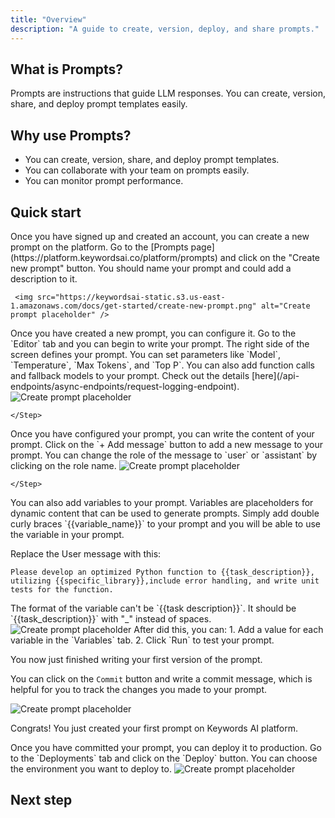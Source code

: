 ```yaml
---
title: "Overview"
description: "A guide to create, version, deploy, and share prompts."
---
```


## What is Prompts?
Prompts are instructions that guide LLM responses. You can create, version, share, and deploy prompt templates easily.

## Why use Prompts?
- You can create, version, share, and deploy prompt templates.
- You can collaborate with your team on prompts easily.
- You can monitor prompt performance.

## Quick start

<Steps>
<Step title="Create a new prompt">
Once you have signed up and created an account, you can create a new prompt on the platform. Go to the [Prompts page](https://platform.keywordsai.co/platform/prompts) and click on the "Create new prompt" button. You should name your prompt and could add a description to it.

     <img src="https://keywordsai-static.s3.us-east-1.amazonaws.com/docs/get-started/create-new-prompt.png" alt="Create prompt placeholder" />
</Step>
<Step title="Configure the prompt">
Once you have created a new prompt, you can configure it. Go to the `Editor` tab and you can begin to write your prompt. The right side of the screen defines your prompt. You can set parameters like `Model`, `Temperature`, `Max Tokens`, and `Top P`. You can also add function calls and fallback models to your prompt. Check out the details [here](/api-endpoints/async-endpoints/request-logging-endpoint).

<img src="https://keywordsai-static.s3.us-east-1.amazonaws.com/docs/get-started/configure-prompt.png" alt="Create prompt placeholder" />

    </Step>
<Step title="Write the content">
Once you have configured your prompt, you can write the content of your prompt. Click on the `+ Add message` button to add a new message to your prompt. You can change the role of the message to `user` or `assistant` by clicking on the role name.

<img src="https://keywordsai-static.s3.us-east-1.amazonaws.com/docs/get-started/write-prompt.png" alt="Create prompt placeholder" />

    </Step>
<Step title="Variables in the prompt">
You can also add variables to your prompt. Variables are placeholders for dynamic content that can be used to generate prompts. Simply add double curly braces `{{variable_name}}` to your prompt and you will be able to use the variable in your prompt.

Replace the User message with this:
```
Please develop an optimized Python function to {{task_description}}, 
utilizing {{specific_library}},include error handling, and write unit tests for the function.
```
<Note>
The format of the variable can't be `{{task description}}`. It should be `{{task_description}}` with "_" instead of spaces.
</Note>
<img src="https://keywordsai-static.s3.us-east-1.amazonaws.com/docs/get-started/prompt-variables.png" alt="Create prompt placeholder" />

</Step>
<Step title="Commit the first version">
After did this, you can:
1. Add a value for each variable in the `Variables` tab.
2. Click `Run` to test your prompt.

You now just finished writing your first version of the prompt.

You can click on the `Commit` button and write a commit message, which is helpful for you to track the changes you made to your prompt.

<img src="https://keywordsai-static.s3.us-east-1.amazonaws.com/docs/get-started/prompt-commit.png" alt="Create prompt placeholder" />

Congrats! You just created your first prompt on Keywords AI platform.

</Step>
<Step title="Deploy to production">
Once you have committed your prompt, you can deploy it to production. Go to the `Deployments` tab and click on the `Deploy` button. You can choose the environment you want to deploy to.

<Frame>
<img src="https://keywordsai-static.s3.us-east-1.amazonaws.com/docs/prompt/prompts-deploy.jpg" alt="Create prompt placeholder" />
</Frame>

</Step>
</Steps>

## Next step
<CardGroup cols={2}>
<Card title="Log a prompt"  href="../prompt/prompt-management/monitor-a-prompt">
</Card>
<Card title="Deploy a prompt"  href="../prompt/prompt-management/deploy-a-prompt">
    </Card>
    <Card title="Monitor a prompt"  href="../prompt/prompt-management/monitor-a-prompt">

  </Card>
</CardGroup>